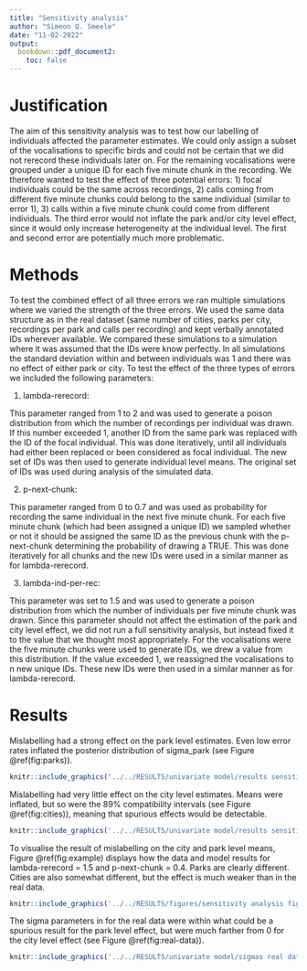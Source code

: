 ```yaml
---
title: "Sensitivity analysis"
author: "Simeon Q. Smeele"
date: "11-02-2022"
output: 
  bookdown::pdf_document2:
    toc: false
---
```


# Justification

The aim of this sensitivity analysis was to test how our labelling of individuals affected the parameter estimates. We could only assign a subset of the vocalisations to specific birds and could not be certain that we did not rerecord these individuals later on. For the remaining vocalisations were grouped under a unique ID for each five minute chunk in the recording. We therefore wanted to test the effect of three potential errors: 1) focal individuals could be the same across recordings, 2) calls coming from different five minute chunks could belong to the same individual (similar to error 1), 3) calls within a five minute chunk could come from different individuals. The third error would not inflate the park and/or city level effect, since it would only increase heterogeneity at the individual level. The first and second error are potentially much more problematic.

# Methods

To test the combined effect of all three errors we ran multiple simulations where we varied the strength of the three errors. We used the same data structure as in the real dataset (same number of cities, parks per city, recordings per park and calls per recording) and kept verbally annotated IDs wherever available. We compared these simulations to a simulation where it was assumed that the IDs were know perfectly. In all simulations the standard deviation within and between individuals was 1 and there was no effect of either park or city. To test the effect of the three types of errors we included the following parameters:

1) lambda-rerecord: 

This parameter ranged from 1 to 2 and was used to generate a poison distribution from which the number of recordings per individual was drawn. If this number exceeded 1, another ID from the same park was replaced with the ID of the focal individual. This was done iteratively, until all individuals had either been replaced or been considered as focal individual. The new set of IDs was then used to generate individual level means. The original set of IDs was used during analysis of the simulated data.

2) p-next-chunk:

This parameter ranged from 0 to 0.7 and was used as probability for recording the same individual in the next five minute chunk. For each five minute chunk (which had been assigned a unique ID) we sampled whether or not it should be assigned the same ID as the previous chunk with the p-next-chunk determining the probability of drawing a TRUE. This was done iteratively for all chunks and the new IDs were used in a similar manner as for lambda-rerecord.

3) lambda-ind-per-rec: 

This parameter was set to 1.5 and was used to generate a poison distribution from which the number of individuals per five minute chunk was drawn. Since this parameter should not affect the estimation of the park and city level effect, we did not run a full sensitivity analysis, but instead fixed it to the value that we thought most appropriately. For the vocalisations were the five minute chunks were used to generate IDs, we drew a value from this distribution. If the value exceeded 1, we reassigned the vocalisations to n new unique IDs. These new IDs were then used in a similar manner as for lambda-rerecord. 

# Results

Mislabelling had a strong effect on the park level estimates. Even low error rates inflated the posterior distribution of sigma_park (see Figure \@ref(fig:parks)).

```r
knitr::include_graphics('../../RESULTS/univariate model/results sensitivity analysis park.pdf')
```

Mislabelling had very little effect on the city level estimates. Means were inflated, but so were the 89% compatibility intervals (see Figure \@ref(fig:cities)), meaning that spurious effects would be detectable. 

```r
knitr::include_graphics('../../RESULTS/univariate model/results sensitivity analysis city.pdf')
```

To visualise the result of mislabelling on the city and park level means, Figure \@ref(fig:example) displays how the data and model results for lambda-rerecord = 1.5 and p-next-chunk = 0.4. Parks are clearly different. Cities are also somewhat different, but the effect is much weaker than in the real data. 

```r
knitr::include_graphics('../../RESULTS/figures/sensitivity analysis figure.pdf')
```

The sigma parameters in for the real data were within what could be a spurious result for the park level effect, but were much farther from 0 for the city level effect (see Figure \@ref(fig:real-data)).

```r
knitr::include_graphics('../../RESULTS/univariate model/sigmas real data.pdf')
```
